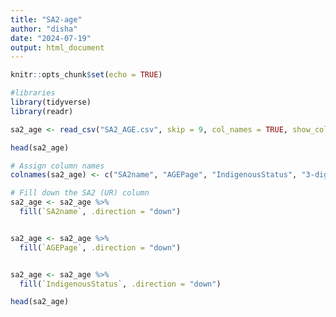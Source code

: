 ```yaml
---
title: "SA2-age"
author: "disha"
date: "2024-07-19"
output: html_document
---
```


```r
knitr::opts_chunk$set(echo = TRUE)
```

```r
#libraries
library(tidyverse)
library(readr)
```

```r
sa2_age <- read_csv("SA2_AGE.csv", skip = 9, col_names = TRUE, show_col_types = FALSE)
```

```r
head(sa2_age)
```


```r
# Assign column names 
colnames(sa2_age) <- c("SA2name", "AGEPage", "IndigenousStatus", "3-digit level HEAP Level of Highest Educational Attainment", "Count")

# Fill down the SA2 (UR) column
sa2_age <- sa2_age %>%
  fill(`SA2name`, .direction = "down")


sa2_age <- sa2_age %>%
  fill(`AGEPage`, .direction = "down")


sa2_age <- sa2_age %>%
  fill(`IndigenousStatus`, .direction = "down")

head(sa2_age)
```

